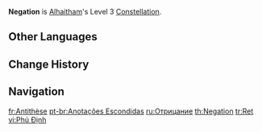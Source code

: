 {{Constellation Infobox
|image         = Constellation Negation.png
|character     = Alhaitham
|level         = 3
|description   = Increases the Level of [[Universality: An Elaboration on Form]] by 3.<br>Maximum upgrade level is 15.
|utility1      = Talent Level Increase
|utility2      = Elemental Skill Level Increase
}}
'''Negation''' is [[Alhaitham]]'s Level 3 [[Constellation]].

==Other Languages==
{{Other Languages
|en      = Negation
|zhs     = 遮诠
|zhs_rm  = Zhēquán
|zht     = 遮詮
|zht_rm  = Zhēquán
|zh_tl   =
|ja      = ネゲイション
|ja_rm   = Negeishon
|ja_tl   = Negation
|ko      = 반례
|ko_tl   = Counterexample
|es      = Antítesis
|es_tl   = Antithesis
|fr      = Antithèse
|fr_tl   = Antithesis
|ru      = Отрицание
|ru_tl   = Negation
|th      = Negation
|vi      = Phủ Định
|vi_tl   = 
|de      = Antithese
|de_tl   = Antithesis
|id      = Negation
|pt      = Anotações Escondidas
|pt_tl   = 
|tr      = Ret
|tr_tl   = Refusal
|it      = Negazione
|it_tl   = Negation
}}

==Change History==
{{Change History|3.4}}

==Navigation==
{{Talent Navbox|Alhaitham}}

[[fr:Antithèse]]
[[pt-br:Anotações Escondidas]]
[[ru:Отрицание]]
[[th:Negation]]
[[tr:Ret]]
[[vi:Phủ Định]]